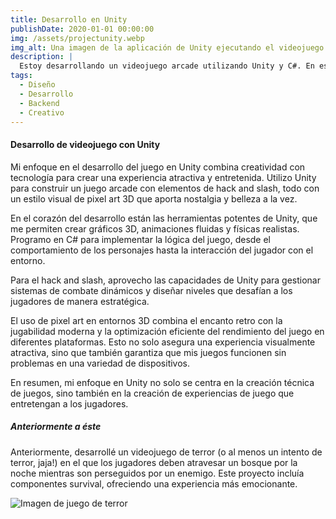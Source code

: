 ```yaml
---
title: Desarrollo en Unity
publishDate: 2020-01-01 00:00:00
img: /assets/projectunity.webp
img_alt: Una imagen de la aplicación de Unity ejecutando el videojuego
description: |
  Estoy desarrollando un videojuego arcade utilizando Unity y C#. En este proyecto, me encargo de la programación de la lógica del juego, la implementación de mecánicas de juego y la integración de gráficos y sonidos para crear una experiencia entretenida.
tags:
  - Diseño
  - Desarrollo
  - Backend
  - Creativo
---
```


#### Desarrollo de videojuego con Unity

Mi enfoque en el desarrollo del juego en Unity combina creatividad con tecnología para crear una experiencia atractiva y entretenida. Utilizo Unity para construir un juego arcade con elementos de hack and slash, todo con un estilo visual de pixel art 3D que aporta nostalgia y belleza a la vez.

En el corazón del desarrollo están las herramientas potentes de Unity, que me permiten crear gráficos 3D, animaciones fluidas y físicas realistas. Programo en C# para implementar la lógica del juego, desde el comportamiento de los personajes hasta la interacción del jugador con el entorno.

Para el hack and slash, aprovecho las capacidades de Unity para gestionar sistemas de combate dinámicos y diseñar niveles que desafían a los jugadores de manera estratégica.

El uso de pixel art en entornos 3D combina el encanto retro con la jugabilidad moderna y la optimización eficiente del rendimiento del juego en diferentes plataformas. Esto no solo asegura una experiencia visualmente atractiva, sino que también garantiza que mis juegos funcionen sin problemas en una variedad de dispositivos.

En resumen, mi enfoque en Unity no solo se centra en la creación técnica de juegos, sino también en la creación de experiencias de juego que entretengan a los jugadores.

##### Anteriormente a éste

Anteriormente, desarrollé un videojuego de terror (o al menos un intento de terror, jaja!) en el que los jugadores deben atravesar un bosque por la noche mientras son perseguidos por un enemigo. Este proyecto incluía componentes survival, ofreciendo una experiencia más emocionante.

![Imagen de juego de terror](/assets/terror.webp)


